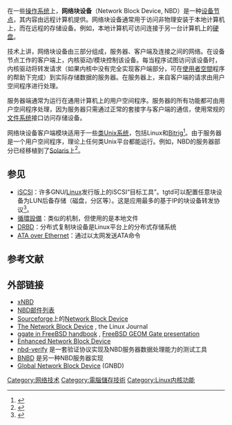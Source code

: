 {{noteTA
|G1=IT
}}
在一些[[操作系统|操作系统]]上，'''网络块设备'''（Network Block Device, NBD）是一种[[设备节点|设备节点]]，其内容由远程计算机提供。网络块设备通常用于访问非物理安装于本地计算机上，而在远程的存储设备。例如，本地计算机可访问连接于另一台计算机上的[[硬盘|硬盘]]。

技术上讲，网络块设备由三部分组成，服务器、客户端及连接之间的网络。在设备节点工作的客户端上，内核驱动/模块控制该设备。每当程序试图访问该设备时，内核驱动将转发请求（如果内核中没有完全实现客户端部分，可在[[使用者空間|使用者空間]]程序的帮助下完成）到实际存储数据的服务器。在服务器上，来自客户端的请求由用户空间程序进行处理。

服务器端通常为运行在通用计算机上的用户空间程序。服务器的所有功能都可由用户空间程序处理，因为服务器只需通过正常的套接字与客户端的通信，使用常规的[[文件系统|文件系统]]接口访问存储设备。

网络块设备客户端模块适用于一些[[类Unix系统|类Unix系统]]，包括Linux和[[Bitrig|Bitrig]]<ref>{{Cite web |title = git.bitrig.org: NBD: Implement Network Block Device support. |url= https://github.com/bitrig/bitrig/commit/098497f044a2a594586198722b4b049e7e0380fe| date = May 20, 2015 }}</ref>。由于服务器是一个用户空间程序，理论上任何类Unix平台都能运行。例如，NBD的服务器部分已经移植到了[[Solaris_(操作系统)|Solaris]]上<ref>{{Cite web |title= Implementing Oracle Real Application Clusters Using Network Block Device Technology |author= Miroslav Kripac and Masaryk University Brno |date= December 10, 2002 |url= http://www.fi.muni.cz/~kripac/orac-nbd/ |accessdate= May 22, 2013 |archive-date= 2016-12-07 |archive-url= https://web.archive.org/web/20161207190435/http://www.fi.muni.cz/~kripac/orac-nbd/ |dead-url= no }}</ref>。

== 参见 ==
* [[iSCSI|iSCSI]]：许多GNU/[[Linux|Linux]]发行版上的iSCSI“目标工具”。tgtd可以配置任意块设备为LUN后备存储（磁盘，分区等）。这是应用最多的基于IP的块设备转发协议<ref>{{cite web|url=http://www.esg-global.com/blogs/iscsi-adoption-continues-its-upward-path/|title=iSCSI Adoption Continues its Upward Path|deadurl=yes|archiveurl=https://web.archive.org/web/20131105171831/http://www.esg-global.com/blogs/iscsi-adoption-continues-its-upward-path/|archivedate=2013-11-05}}</ref>。
* [[循環設備|循環設備]]：类似的机制，但使用的是本地文件
* [[DRBD|DRBD]]：分布式复制块设备是Linux平台上的分布式存储系统
* [[ATA_over_Ethernet|ATA over Ethernet]]：通过以太网发送ATA命令

== 参考文献 ==
{{Reflist}}

== 外部链接 ==
* [https://bitbucket.org/hirofuchi/xnbd/wiki/Home xNBD] {{Wayback|url=https://bitbucket.org/hirofuchi/xnbd/wiki/Home |date=20200805233450 }}
* [https://lists.sourceforge.net/lists/listinfo/nbd-general NBD邮件列表] {{Wayback|url=https://lists.sourceforge.net/lists/listinfo/nbd-general |date=20160304190154 }}
* [[Sourceforge|Sourceforge]]上的[http://nbd.sourceforge.net/ Network Block Device] {{Wayback|url=http://nbd.sourceforge.net/ |date=20161225115832 }}
* [http://www.linuxjournal.com/article/3778 The Network Block Device] {{Wayback|url=http://www.linuxjournal.com/article/3778 |date=20210228012050 }}, the Linux Journal
* [http://www.freebsd.org/doc/en/books/handbook/geom-ggate.html ggate in FreeBSD handbook] {{Wayback|url=http://www.freebsd.org/doc/en/books/handbook/geom-ggate.html |date=20210124231440 }}, [http://people.freebsd.org/~pjd/pubs/GEOM_Gate.pdf FreeBSD GEOM Gate presentation] {{Wayback|url=http://people.freebsd.org/~pjd/pubs/GEOM_Gate.pdf |date=20160328092815 }}
* [http://enbd.sourceforge.net/ Enhanced Network Block Device] {{Wayback|url=http://enbd.sourceforge.net/ |date=20210406095538 }}
* [http://www.vanheusden.com/nbd-verify/ nbd-verify] {{Wayback|url=http://www.vanheusden.com/nbd-verify/ |date=20161123201446 }}是一套验证协议实现及NBD服务器数据处理能力的测试工具
* [https://bitbucket.org/belczyk/bnbd BNBD] {{Wayback|url=https://bitbucket.org/belczyk/bnbd |date=20160303215308 }}是另一种NBD服务器​​实现
* [https://www.centos.org/docs/5/html/Cluster_Suite_Overview/s1-gnbd-overview-CSO.html Global Network Block Device] {{Wayback|url=https://www.centos.org/docs/5/html/Cluster_Suite_Overview/s1-gnbd-overview-CSO.html |date=20130922063206 }} (GNBD)

[[Category:网络技术|Category:网络技术]]
[[Category:電腦儲存技術|Category:電腦儲存技術]]
[[Category:Linux内核功能|Category:Linux内核功能]]